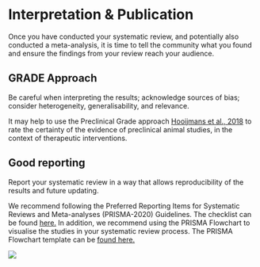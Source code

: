 
# Interpretation & Publication

Once you have conducted your systematic review, and potentially also conducted a meta-analysis, it is time to tell the community what you found and ensure the findings from your review reach your audience. 


## GRADE Approach
Be careful when interpreting the results; acknowledge sources of bias; consider heterogeneity, generalisability, and relevance. 

It may help to use the Preclinical Grade approach [Hooijmans et al., 2018 ](https://journals.plos.org/plosone/article?id=10.1371/journal.pone.0187271){target="_blank"} to rate the certainty of the evidence of preclinical animal studies, in the context of therapeutic interventions. 


## Good reporting

Report your systematic review in a way that allows reproducibility of the results and future updating. 

We recommend following the Preferred Reporting Items for Systematic Reviews and Meta-analyses (PRISMA-2020) Guidelines.  The checklist can be found [here.](https://www.prisma-statement.org/prisma-2020-checklist){target="_blank"} In addition, we recommend using the PRISMA Flowchart to visualise the studies in your systematic review process. The PRISMA Flowchart template can be [found here.](https://www.prisma-statement.org/prisma-2020-flow-diagram){target="_blank"}

![](figs/PRISMA.png)
